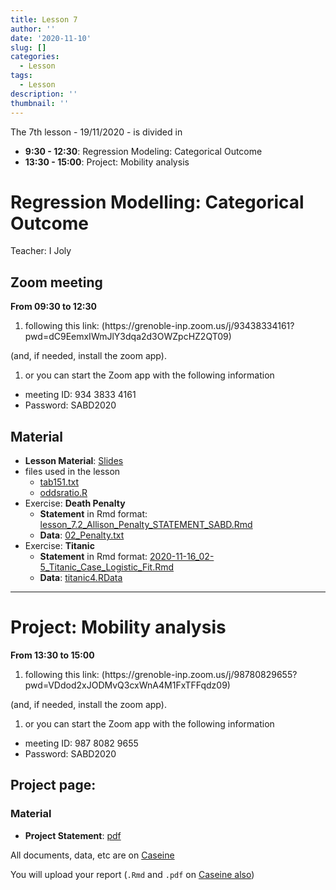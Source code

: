 ```yaml
---
title: Lesson 7
author: ''
date: '2020-11-10'
slug: []
categories:
  - Lesson
tags:
  - Lesson
description: ''
thumbnail: ''
---
```


The 7th lesson - 19/11/2020 - is divided in

- **9:30 - 12:30**: [Regression Modeling: Categorical Outcome]{#Regression}
- **13:30 - 15:00**: [Project: Mobility analysis]{#Project}


# Regression Modelling: Categorical Outcome {#Regression}

Teacher: I Joly 

## Zoom meeting

**From 09:30 to 12:30**

1. following this link: (https://grenoble-inp.zoom.us/j/93438334161?pwd=dC9EemxIWmJlY3dqa2d3OWZpcHZ2QT09)

(and, if needed, install the zoom app).

1. or you can start the Zoom app with the following information
  + meeting ID: 934 3833 4161
  + Password: SABD2020


## Material

- **Lesson Material**: [Slides](/Data-pdf/lesson_7.1_Logistic_Reg.pdf)
- files used in the lesson 
  + [tab151.txt](/Data-pdf/logistic/Tab151.txt)
  + [oddsratio.R](/Data-pdf/logistic/oddsratio.R)
- Exercise: **Death Penalty**
  + **Statement** in Rmd format: [lesson_7.2_Allison_Penalty_STATEMENT_SABD.Rmd](/Data-pdf/lesson_7.2_Allison_Penalty_STATEMENT_SABD.Rmd)
  + **Data**: [02_Penalty.txt](/Data-pdf/logistic/02_Penalty.txt)
- Exercise: **Titanic**
  + **Statement** in Rmd format: [2020-11-16_02-5_Titanic_Case_Logistic_Fit.Rmd](/Data-pdf/2020-11-16_02-5_Titanic_Case_Logistic_Fit.Rmd)
  + **Data**: [titanic4.RData](/Data-pdf/logistic/titanic4.RData)


***

# Project: Mobility analysis {#Project}

**From 13:30 to 15:00**

1. following this link: (https://grenoble-inp.zoom.us/j/98780829655?pwd=VDdod2xJODMvQ3cxWnA4M1FxTFFqdz09)

(and, if needed, install the zoom app).

1. or you can start the Zoom app with the following information
  + meeting ID: 987 8082 9655
  + Password: SABD2020



## Project page:

### Material

- **Project Statement**: [pdf](/Data-pdf/SABD_Project_2020_V2.pdf)


All documents, data, etc are on [Caseine](https://moodle.caseine.org/course/view.php?id=644&sectionid=5661)

You will upload your report (`.Rmd` and `.pdf` on [Caseine also](https://moodle.caseine.org/mod/groupselect/view.php?id=32895))


